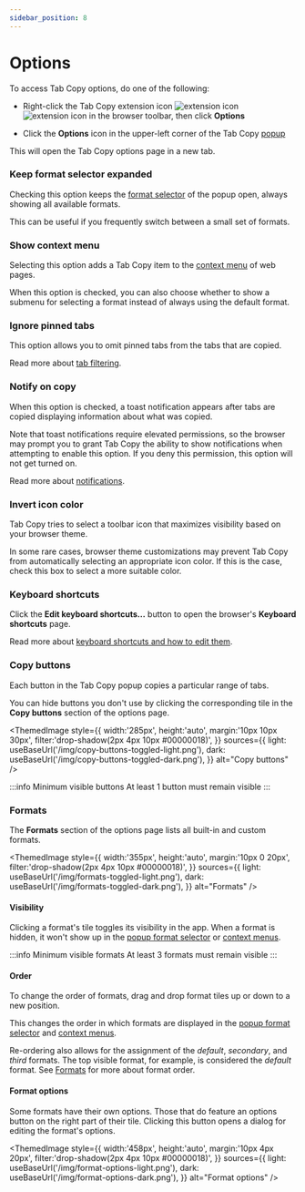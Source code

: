 ```yaml
---
sidebar_position: 8
---
```



# Options

To access Tab Copy options, do one of the following:

- Right-click the Tab Copy extension icon ![extension icon](/img/logo-outline-black.png#light-mode-only)![extension icon](/img/logo-outline-white.png#dark-mode-only) in the browser toolbar, then click **Options**

- Click the **Options** icon in the upper-left corner of the Tab Copy [popup](./popup)

This will open the Tab Copy options page in a new tab.

### Keep format selector expanded

Checking this option keeps the [format selector](./popup/format-selector) of the popup open, always showing all available formats.

This can be useful if you frequently switch between a small set of formats.

### Show context menu

Selecting this option adds a Tab Copy item to the [context menu](./context-menu) of web pages.

When this option is checked, you can also choose whether to show a submenu for selecting a format instead of always using the default format.

### Ignore pinned tabs

This option allows you to omit pinned tabs from the tabs that are copied.

Read more about [tab filtering](./tab-filtering).

### Notify on copy

When this option is checked, a toast notification appears after tabs are copied displaying information about what was copied.

Note that toast notifications require elevated permissions, so the browser may prompt you to grant Tab Copy the ability to show notifications when attempting to enable this option. If you deny this permission, this option will not get turned on.

Read more about [notifications](./notification).

### Invert icon color

Tab Copy tries to select a toolbar icon that maximizes visibility based on your browser theme.

In some rare cases, browser theme customizations may prevent Tab Copy from automatically selecting an appropriate icon color. If this is the case, check this box to select a more suitable color.

### Keyboard shortcuts

Click the **Edit keyboard shortcuts...** button to open the browser's **Keyboard shortcuts** page.

Read more about [keyboard shortcuts and how to edit them](./keyboard-shortcuts).

### Copy buttons

Each button in the Tab Copy popup copies a particular range of tabs.

You can hide buttons you don't use by clicking the corresponding tile in the **Copy buttons** section of the options page.

<ThemedImage
  style={{
    width:'285px',
    height:'auto',
    margin:'10px 10px 30px',
    filter:'drop-shadow(2px 4px 10px #00000018)',
  }}
  sources={{
    light: useBaseUrl('/img/copy-buttons-toggled-light.png'),
    dark: useBaseUrl('/img/copy-buttons-toggled-dark.png'),
  }}
  alt="Copy buttons"
/>

:::info Minimum visible buttons
At least 1 button must remain visible
:::

### Formats

The **Formats** section of the options page lists all built-in and custom formats.

<ThemedImage
  style={{
    width:'355px',
    height:'auto',
    margin:'10px 0 20px',
    filter:'drop-shadow(2px 4px 10px #00000018)',
  }}
  sources={{
    light: useBaseUrl('/img/formats-toggled-light.png'),
    dark: useBaseUrl('/img/formats-toggled-dark.png'),
  }}
  alt="Formats"
/>

#### Visibility

Clicking a format's tile toggles its visibility in the app. When a format is hidden, it won't show up in the [popup format selector](./popup/format-selector) or [context menus](./context-menu).

:::info Minimum visible formats
At least 3 formats must remain visible
:::

#### Order

To change the order of formats, drag and drop format tiles up or down to a new position.

This changes the order in which formats are displayed in the [popup format selector](./popup/format-selector) and [context menus](./context-menu).

Re-ordering also allows for the assignment of the *default*, *secondary*, and *third* formats. The top visible format, for example, is considered the *default* format. See [Formats](./formats#format-order) for more about format order.

#### Format options

Some formats have their own options. Those that do feature an options button on the right part of their tile. Clicking this button opens a dialog for editing the format's options.

<ThemedImage
  style={{
    width:'458px',
    height:'auto',
    margin:'10px 4px 20px',
    filter:'drop-shadow(2px 4px 10px #00000018)',
  }}
  sources={{
    light: useBaseUrl('/img/format-options-light.png'),
    dark: useBaseUrl('/img/format-options-dark.png'),
  }}
  alt="Format options"
/>
